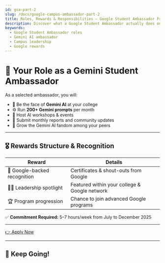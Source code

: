 ```yaml
---
id: gsa-part-2
slug: /docs/google-campus-ambassador-part-2
title: Roles, Rewards & Responsibilities – Google Student Ambassador Program
description: Discover what a Google Student Ambassador actually does on campus and the rewards you can earn.
keywords:
  - Google Student Ambassador roles
  - Gemini AI ambassador
  - Campus leadership
  - Google rewards
---
```


# 🌟 Your Role as a Gemini Student Ambassador

As a selected ambassador, you will:

<ul className="list-disc pl-5 space-y-1">
  <li>💬 Be the face of <strong>Gemini AI</strong> at your college</li>
  <li>⚙️ Run <strong>200+ Gemini prompts</strong> per month</li>
  <li>📢 Host AI workshops & events</li>
  <li>📝 Submit monthly reports and community updates</li>
  <li>📣 Grow the Gemini AI fandom among your peers</li>
</ul>

<hr className="my-8 border-gray-300" />

## 🎖️ Rewards Structure & Recognition

<table className="table-auto w-full text-left border-collapse">
  <thead>
    <tr>
      <th className="border-b py-2">Reward</th>
      <th className="border-b py-2">Details</th>
    </tr>
  </thead>
  <tbody>
    <tr>
      <td className="py-2">🎁 Google-backed recognition</td>
      <td className="py-2">Certificates & shout-outs from Google</td>
    </tr>
    <tr>
      <td className="py-2">🧑‍🏫 Leadership spotlight</td>
      <td className="py-2">Featured within your college & Google network</td>
    </tr>
    <tr>
      <td className="py-2">🏆 Program progression</td>
      <td className="py-2">Chance to join advanced Google programs</td>
    </tr>
  </tbody>
</table>

<p className="mt-4 text-sm text-gray-600 dark:text-gray-400">✅ <strong>Commitment Required:</strong> 5–7 hours/week from July to December 2025</p>

<hr className="my-8 border-gray-300" />

<div className="text-center">
  <a
    href="https://event.recodehive.com/gemini"
    target="_blank"
    rel="noopener"
    className="inline-block bg-indigo-600 hover:bg-indigo-700 text-white font-semibold px-8 py-3 rounded-lg shadow-lg transition-colors"
  >
    👉 Apply Now
  </a>
</div>

<hr className="my-8 border-gray-300" />

## 🚀 Keep Going!
